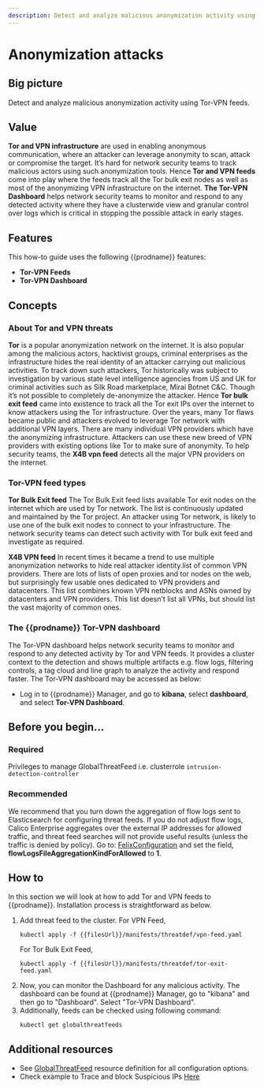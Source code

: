 ```yaml
---
description: Detect and analyze malicious anonymization activity using Tor-VPN feeds.
---
```


# Anonymization attacks

## Big picture

Detect and analyze malicious anonymization activity using Tor-VPN feeds.

## Value

**Tor and VPN infrastructure** are used in enabling anonymous communication, where an attacker can leverage anonymity to scan, attack or compromise the target. It’s hard for network security teams to track malicious actors using such anonymization tools. Hence **Tor and VPN feeds** come into play where the feeds track all the Tor bulk exit nodes as well as most of the anonymizing VPN infrastructure on the internet. **The Tor-VPN Dashboard** helps network security teams to monitor and respond to any detected activity where they have a clusterwide view and granular control over logs which is critical in stopping the possible attack in early stages.

## Features

This how-to guide uses the following {{prodname}} features:

- **Tor-VPN Feeds**
- **Tor-VPN Dashboard**

## Concepts

### About Tor and VPN threats

**Tor** is a popular anonymization network on the internet. It is also popular among the malicious actors, hacktivist groups, criminal enterprises as the infrastructure hides the real identity of an attacker carrying out malicious activities. To track down such attackers, Tor historically was subject to investigation by various state level intelligence agencies from US and UK for criminal activities such as Silk Road marketplace, Mirai Botnet C&C. Though it’s not possible to completely de-anonymize the attacker. Hence **Tor bulk exit feed** came into existence to track all the Tor exit IPs over the internet to know attackers using the Tor infrastructure.
Over the years, many Tor flaws became public and attackers evolved to leverage Tor network with additional VPN layers. There are many individual VPN providers which have the anonymizing infrastructure. Attackers can use these new breed of VPN providers with existing options like Tor to make sure of anonymity. To help security teams, the **X4B vpn feed** detects all the major VPN providers on the internet.

### Tor-VPN feed types

**Tor Bulk Exit feed**
The Tor Bulk Exit feed lists available Tor exit nodes on the internet which are used by Tor network. The list is continuously updated and maintained by the Tor project. An attacker using Tor network, is likely to use one of the bulk exit nodes to connect to your infrastructure. The network security teams can detect such activity with Tor bulk exit feed and investigate as required.

**X4B VPN feed**
In recent times it became a trend to use multiple anonymization networks to hide real attacker identity.list of common VPN providers. There are lots of lists of open proxies and tor nodes on the web, but surprisingly few usable ones dedicated to VPN providers and datacenters. This list combines known VPN netblocks and ASNs owned by datacenters and VPN providers. This list doesn't list all VPNs, but should list the vast majority of common ones.

### The {{prodname}} Tor-VPN dashboard

The Tor-VPN dashboard helps network security teams to monitor and respond to any detected activity by Tor and VPN feeds. It provides a cluster context to the detection and shows multiple artifacts e.g. flow logs, filtering controls, a tag cloud and line graph to analyze the activity and respond faster.
The Tor-VPN dashboard may be accessed as below:

- Log in to {{prodname}} Manager, and go to **kibana**, select **dashboard**, and select **Tor-VPN Dashboard**.

## Before you begin...

### Required

Privileges to manage GlobalThreatFeed i.e. clusterrole `intrusion-detection-controller`

### Recommended

We recommend that you turn down the aggregation of flow logs sent to Elasticsearch for configuring threat feeds. If you do not adjust flow logs, Calico Enterprise aggregates over the external IP addresses for allowed traffic, and threat feed searches will not provide useful results (unless the traffic is denied by policy). Go to: [FelixConfiguration](../reference/resources/felixconfig.mdx) and set the field, **flowLogsFileAggregationKindForAllowed** to **1**.

## How to

In this section we will look at how to add Tor and VPN feeds to {{prodname}}. Installation process is straightforward as below.

1. Add threat feed to the cluster.
   For VPN Feed,
   ```shell
   kubectl apply -f {{filesUrl}}/manifests/threatdef/vpn-feed.yaml
   ```
   For Tor Bulk Exit Feed,
   ```shell
   kubectl apply -f {{filesUrl}}/manifests/threatdef/tor-exit-feed.yaml
   ```
2. Now, you can monitor the Dashboard for any malicious activity. The dashboard can be found at {{prodname}} Manager, go to "kibana" and then go to "Dashboard". Select "Tor-VPN Dashboard".
3. Additionally, feeds can be checked using following command:
   ```shell
   kubectl get globalthreatfeeds
   ```

## Additional resources

- See [GlobalThreatFeed](../reference/resources/globalthreatfeed.mdx) resource definition for all configuration options.
- Check example to Trace and block Suspicious IPs [Here](suspicious-ips.mdx)
